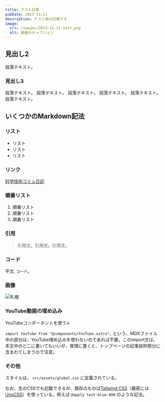 ```yaml
---
title: テスト記事
pubDate: 2023-11-11
description: テスト用の記事です
image:
  src: /images/2023-11-11-test.png
  alt: 画像のキャプション
---
```


## 見出し2

段落テキスト。

### 見出し3

段落テキスト。
段落テキスト。
段落テキスト。
段落テキスト。
段落テキスト。
段落テキスト。

## いくつかのMarkdown記法

### リスト

- リスト
- リスト
- リスト

### リンク

[科学技術コミュ日記](https://sorami.dev/costep/)

### 順番リスト

1. 順番リスト
2. 順番リスト
3. 順番リスト

### 引用

> 引用文。引用文。引用文。

### コード

平文, `コード`。

### 画像

![札幌](/images/2023-11-11-test.png)

### YouTube動画の埋め込み

YouTubeコンポーネントを使う↓

<YouTube videoId="D9CHV9GxDMQ" />

`import YouTube from "@components/YouTube.astro";` という、MDXファイル中の部分は、YouTube埋め込みを使わないのであれば不要。このimport文は、本文中のどこに書いてもいいが、冒頭に書くと、トップページの記事抜粋部分に含まれてしまうので注意。


### その他

スタイルは、 `src/assets/global.css` に定義されている。

なお、生のCSSでも記載できるが、既存のものは[Tailwind CSS](https://tailwindcss.com/)（厳密には[UnoCSS](https://unocss.dev)）を使っている。例えば `@apply text-blue-800` のような記法。
